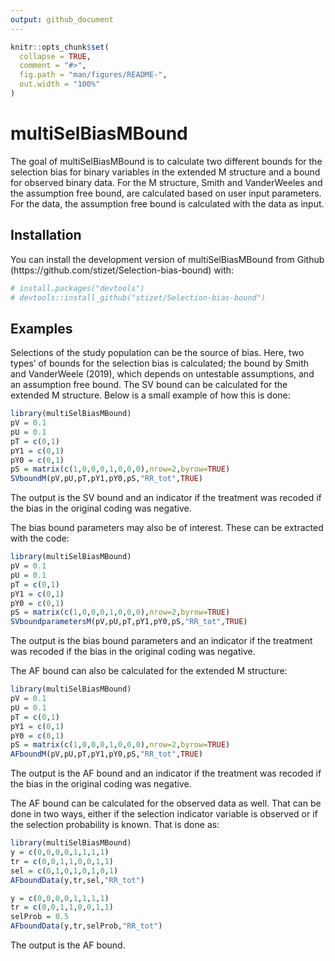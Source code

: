 ```yaml
---
output: github_document
---
```


<!-- README.md is generated from README.Rmd. Please edit that file -->

```r
knitr::opts_chunk$set(
  collapse = TRUE,
  comment = "#>",
  fig.path = "man/figures/README-",
  out.width = "100%"
)
```

# multiSelBiasMBound

<!-- badges: start -->
<!-- badges: end -->

The goal of multiSelBiasMBound is to calculate two different bounds for the
selection bias for binary variables in the extended M structure and a bound
for observed binary data. For the M structure, Smith and VanderWeeles and the
assumption free bound, are calculated based on user input parameters.
For the data, the assumption free bound is calculated with the data as input. 

## Installation

You can install the development version of multiSelBiasMBound from Github
(https://github.com/stizet/Selection-bias-bound) with:

``` r
# install.packages("devtools") 
# devtools::install_github("stizet/Selection-bias-bound")
```

## Examples

Selections of the study population can be the source of bias. Here, two types'
of bounds for the selection bias is calculated; the bound by Smith and
VanderWeele (2019), which depends on untestable assumptions, and an assumption
free bound. The SV bound can be calculated for the extended M structure.
Below is a small example of how this is done:

```r
library(multiSelBiasMBound)
pV = 0.1
pU = 0.1
pT = c(0,1)
pY1 = c(0,1)
pY0 = c(0,1)
pS = matrix(c(1,0,0,0,1,0,0,0),nrow=2,byrow=TRUE)
SVboundM(pV,pU,pT,pY1,pY0,pS,"RR_tot",TRUE)
```
The output is the SV bound and an indicator if the treatment was recoded if the
bias in the original coding was negative.

The bias bound parameters may also be of interest. These can be extracted with
the code:

```r
library(multiSelBiasMBound)
pV = 0.1
pU = 0.1
pT = c(0,1)
pY1 = c(0,1)
pY0 = c(0,1)
pS = matrix(c(1,0,0,0,1,0,0,0),nrow=2,byrow=TRUE)
SVboundparametersM(pV,pU,pT,pY1,pY0,pS,"RR_tot",TRUE)
```
The output is the bias bound parameters and an indicator if the treatment was
recoded if the bias in the original coding was negative.

The AF bound can also be calculated for the extended M structure:

```r
library(multiSelBiasMBound)
pV = 0.1
pU = 0.1
pT = c(0,1)
pY1 = c(0,1)
pY0 = c(0,1)
pS = matrix(c(1,0,0,0,1,0,0,0),nrow=2,byrow=TRUE)
AFboundM(pV,pU,pT,pY1,pY0,pS,"RR_tot",TRUE)
```
The output is the AF bound and an indicator if the treatment was recoded if the
bias in the original coding was negative.

The AF bound can be calculated for the observed data as well. That can be done
in two ways, either if the selection indicator variable is observed or if
the selection probability is known. That is done as:

```r
library(multiSelBiasMBound)
y = c(0,0,0,0,1,1,1,1)
tr = c(0,0,1,1,0,0,1,1)
sel = c(0,1,0,1,0,1,0,1)
AFboundData(y,tr,sel,"RR_tot")

y = c(0,0,0,0,1,1,1,1)
tr = c(0,0,1,1,0,0,1,1)
selProb = 0.5
AFboundData(y,tr,selProb,"RR_tot")
```
The output is the AF bound.


